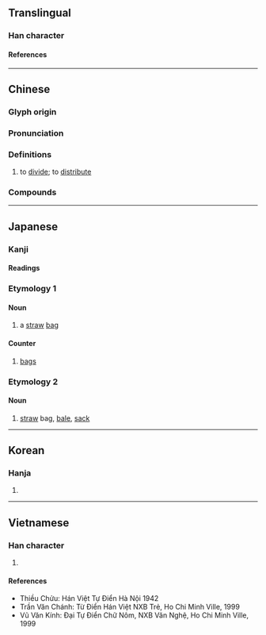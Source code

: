 {{character info}}
==Translingual==

===Han character===
{{Han char|rn=9|rad=人|as=08|sn=10|four=25232|canj=OQMV|ids=⿰亻表}}

====References====
{{Han ref|kx=0106.140|dkj=00730|dj=0226.090|hdz=10170.030|uh=4FF5}}

----

==Chinese==
{{zh-forms}}

===Glyph origin===
{{Han etym}}

===Pronunciation===
{{zh-pron
|m=biào,biǎo,1nb=Mainland,2nb=Taiwan
|c=biu2,biu3
|mc=y
|oc=y
|ma=
|cat=v
}}

===Definitions===
{{zh-hanzi}}

# {{lb|zh|literary|or|dialectal}} to [[divide]]; to [[distribute]]

===Compounds===
{{zh-der|俵分|俵濟|分俵|俵散}}

----

==Japanese==

===Kanji===
{{ja-kanji|grade=5|rs=人08}}

====Readings====
{{ja-readings
|goon=ひょう<へう
|kanon=ひょう<へう
|kun=たわら-
}}

===Etymology 1===
{{ja-kanjitab|たわら|yomi=k}}
====Noun====
{{ja-noun|ひょう}}

# a [[straw]] [[bag]]

====Counter====
{{ja-pos|ひょう|counter|hhira=へう}}

# [[bag]]s

===Etymology 2===
{{ja-kanjitab|たわら|yomi=k}}
====Noun====
{{ja-noun|たわら}}

# [[straw]] bag, [[bale]], [[sack]]

----

==Korean==

===Hanja===
{{ko-hanja|표}}

# {{rfdef|ko|sort=人08}}

----

==Vietnamese==

===Han character===
{{vi-readings|reading=[[biểu]], [[biếu]]|rs=人08}}

# {{rfdef|vi|sort=人08}}

====References====
* Thiều Chửu: Hán Việt Tự Điển Hà Nội 1942
* Trần Văn Chánh: Từ Điển Hán Việt NXB Trẻ, Ho Chi Minh Ville, 1999
* Vũ Văn Kính: Đại Tự Điển Chữ Nôm, NXB Văn Nghệ, Ho Chi Minh Ville, 1999